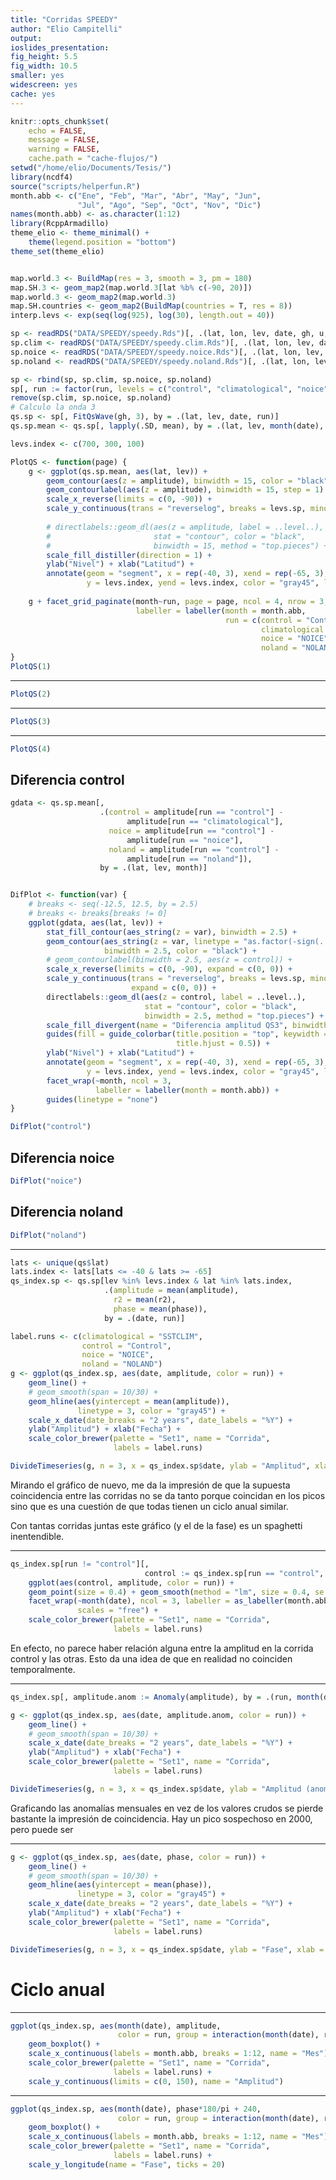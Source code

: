 ```yaml
---
title: "Corridas SPEEDY"
author: "Elio Campitelli"
output:
ioslides_presentation:
fig_height: 5.5
fig_width: 10.5
smaller: yes
widescreen: yes
cache: yes
---
```


```r
knitr::opts_chunk$set(
    echo = FALSE,
    message = FALSE,
    warning = FALSE,
    cache.path = "cache-flujos/")
setwd("/home/elio/Documents/Tesis/")
library(ncdf4)
source("scripts/helperfun.R")
month.abb <- c("Ene", "Feb", "Mar", "Abr", "May", "Jun",
               "Jul", "Ago", "Sep", "Oct", "Nov", "Dic")
names(month.abb) <- as.character(1:12)
library(RcppArmadillo)
theme_elio <- theme_minimal() +
    theme(legend.position = "bottom")
theme_set(theme_elio)


map.world.3 <- BuildMap(res = 3, smooth = 3, pm = 180)
map.SH.3 <- geom_map2(map.world.3[lat %b% c(-90, 20)])
map.world.3 <- geom_map2(map.world.3)
map.SH.countries <- geom_map2(BuildMap(countries = T, res = 8))
interp.levs <- exp(seq(log(925), log(30), length.out = 40))
```



```r
sp <- readRDS("DATA/SPEEDY/speedy.Rds")[, .(lat, lon, lev, date, gh, u, v)][, run := "control"]
sp.clim <- readRDS("DATA/SPEEDY/speedy.clim.Rds")[, .(lat, lon, lev, date, gh, u, v)][, run := "climatological"]
sp.noice <- readRDS("DATA/SPEEDY/speedy.noice.Rds")[, .(lat, lon, lev, date, gh, u, v)][, run := "noice"]
sp.noland <- readRDS("DATA/SPEEDY/speedy.noland.Rds")[, .(lat, lon, lev, date, gh, u, v)][, run := "noland"]

sp <- rbind(sp, sp.clim, sp.noice, sp.noland)
sp[, run := factor(run, levels = c("control", "climatological", "noice", "noland"))]
remove(sp.clim, sp.noice, sp.noland)
# Calculo la onda 3
qs.sp <- sp[, FitQsWave(gh, 3), by = .(lat, lev, date, run)]
qs.sp.mean <- qs.sp[, lapply(.SD, mean), by = .(lat, lev, month(date), run)]

levs.index <- c(700, 300, 100)
```

```r
PlotQS <- function(page) {
    g <- ggplot(qs.sp.mean, aes(lat, lev)) +
        geom_contour(aes(z = amplitude), binwidth = 15, color = "black") +
        geom_contourlabel(aes(z = amplitude), binwidth = 15, step = 1) +
        scale_x_reverse(limits = c(0, -90)) + 
        scale_y_continuous(trans = "reverselog", breaks = levs.sp, minor_breaks = NULL) +
        
        # directlabels::geom_dl(aes(z = amplitude, label = ..level..), 
        #                       stat = "contour", color = "black", 
        #                       binwidth = 15, method = "top.pieces") +
        scale_fill_distiller(direction = 1) +
        ylab("Nivel") + xlab("Latitud") +
        annotate(geom = "segment", x = rep(-40, 3), xend = rep(-65, 3), 
                 y = levs.index, yend = levs.index, color = "gray45", linetype = 2)
    
    g + facet_grid_paginate(month~run, page = page, ncol = 4, nrow = 3, 
                            labeller = labeller(month = month.abb, 
                                                run = c(control = "Control",
                                                        climatological = "SSTCLIM",
                                                        noice = "NOICE", 
                                                        noland = "NOLAND")))
}
PlotQS(1)
```

----

```r
PlotQS(2)
```


----

```r
PlotQS(3)
```


----

```r
PlotQS(4)
```


## Diferencia control

```r
gdata <- qs.sp.mean[, 
                    .(control = amplitude[run == "control"] - 
                          amplitude[run == "climatological"],
                      noice = amplitude[run == "control"] - 
                          amplitude[run == "noice"],
                      noland = amplitude[run == "control"] - 
                          amplitude[run == "noland"]),
                    by = .(lat, lev, month)]


DifPlot <- function(var) {
    # breaks <- seq(-12.5, 12.5, by = 2.5)
    # breaks <- breaks[breaks != 0]
    ggplot(gdata, aes(lat, lev)) +
        stat_fill_contour(aes_string(z = var), binwidth = 2.5) +
        geom_contour(aes_string(z = var, linetype = "as.factor(-sign(..level..))"),
                     binwidth = 2.5, color = "black") +
        # geom_contourlabel(binwidth = 2.5, aes(z = control)) +
        scale_x_reverse(limits = c(0, -90), expand = c(0, 0)) + 
        scale_y_continuous(trans = "reverselog", breaks = levs.sp, minor_breaks = NULL, 
                           expand = c(0, 0)) +
        directlabels::geom_dl(aes(z = control, label = ..level..),
                              stat = "contour", color = "black",
                              binwidth = 2.5, method = "top.pieces") +
        scale_fill_divergent(name = "Diferencia amplitud QS3", binwidth = 2.5) +
        guides(fill = guide_colorbar(title.position = "top", keywidth = unit(16, "lines"),
                                     title.hjust = 0.5)) +
        ylab("Nivel") + xlab("Latitud") +
        annotate(geom = "segment", x = rep(-40, 3), xend = rep(-65, 3), 
                 y = levs.index, yend = levs.index, color = "gray45", linetype = 2) +
        facet_wrap(~month, ncol = 3, 
                   labeller = labeller(month = month.abb)) +
        guides(linetype = "none")
}

DifPlot("control")
```

## Diferencia noice

```r
DifPlot("noice")
```

## Diferencia noland

```r
DifPlot("noland")
```


---- 

```r

lats <- unique(qs$lat)
lats.index <- lats[lats <= -40 & lats >= -65]
qs_index.sp <- qs.sp[lev %in% levs.index & lat %in% lats.index, 
                     .(amplitude = mean(amplitude),
                       r2 = mean(r2),
                       phase = mean(phase)), 
                     by = .(date, run)]
```


```r
label.runs <- c(climatological = "SSTCLIM", 
                control = "Control",
                noice = "NOICE", 
                noland = "NOLAND")
g <- ggplot(qs_index.sp, aes(date, amplitude, color = run)) +
    geom_line() +
    # geom_smooth(span = 10/30) +
    geom_hline(aes(yintercept = mean(amplitude)), 
               linetype = 3, color = "gray45") +
    scale_x_date(date_breaks = "2 years", date_labels = "%Y") +
    ylab("Amplitud") + xlab("Fecha") +
    scale_color_brewer(palette = "Set1", name = "Corrida", 
                       labels = label.runs)

DivideTimeseries(g, n = 3, x = qs_index.sp$date, ylab = "Amplitud", xlab = "Fecha")
```

<div class = "notes">
Mirando el gráfico de nuevo, me da la impresión de que la supuesta coincidencia entre las corridas no se da tanto porque coincidan en los picos sino que es una cuestión de que todas tienen un ciclo anual similar. 

Con tantas corridas juntas este gráfico (y el de la fase) es un spaghetti inentendible. 

</div>
----

```r
qs_index.sp[run != "control"][,
                              control := qs_index.sp[run == "control", amplitude]] %>%
    ggplot(aes(control, amplitude, color = run)) + 
    geom_point(size = 0.4) + geom_smooth(method = "lm", size = 0.4, se = F) +
    facet_wrap(~month(date), ncol = 3, labeller = as_labeller(month.abb),
               scales = "free") +
    scale_color_brewer(palette = "Set1", name = "Corrida", 
                       labels = label.runs)
```

<div class="notes">
En efecto, no parece haber relación alguna entre la amplitud en la corrida control y las otras. Esto da una idea de que en realidad no coinciden temporalmente.  
</div>

----

```r
qs_index.sp[, amplitude.anom := Anomaly(amplitude), by = .(run, month(date))]

g <- ggplot(qs_index.sp, aes(date, amplitude.anom, color = run)) +
    geom_line() +
    # geom_smooth(span = 10/30) +
    scale_x_date(date_breaks = "2 years", date_labels = "%Y") +
    ylab("Amplitud") + xlab("Fecha") +
    scale_color_brewer(palette = "Set1", name = "Corrida", 
                       labels = label.runs)

DivideTimeseries(g, n = 3, x = qs_index.sp$date, ylab = "Amplitud (anomalía mensual)", xlab = "Fecha")
```

<div class="notes">
Graficando las anomalías mensuales en vez de los valores crudos se pierde bastante la impresión de coincidencia. Hay un pico sospechoso en 2000, pero puede ser 
</div>

----

```r
g <- ggplot(qs_index.sp, aes(date, phase, color = run)) +
    geom_line() +
    # geom_smooth(span = 10/30) +
    geom_hline(aes(yintercept = mean(phase)), 
               linetype = 3, color = "gray45") +
    scale_x_date(date_breaks = "2 years", date_labels = "%Y") +
    ylab("Amplitud") + xlab("Fecha") +
    scale_color_brewer(palette = "Set1", name = "Corrida", 
                       labels = label.runs)

DivideTimeseries(g, n = 3, x = qs_index.sp$date, ylab = "Fase", xlab = "Fecha")
```

# Ciclo anual

----

```r

ggplot(qs_index.sp, aes(month(date), amplitude, 
                        color = run, group = interaction(month(date), run))) +
    geom_boxplot() + 
    scale_x_continuous(labels = month.abb, breaks = 1:12, name = "Mes") +
    scale_color_brewer(palette = "Set1", name = "Corrida", 
                       labels = label.runs) +
    scale_y_continuous(limits = c(0, 150), name = "Amplitud")
```

----

```r

ggplot(qs_index.sp, aes(month(date), phase*180/pi + 240, 
                        color = run, group = interaction(month(date), run))) +
    geom_boxplot() + 
    scale_x_continuous(labels = month.abb, breaks = 1:12, name = "Mes") +
    scale_color_brewer(palette = "Set1", name = "Corrida", 
                       labels = label.runs) +
    scale_y_longitude(name = "Fase", ticks = 20)
```

